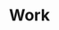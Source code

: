 ---
title: 'Work'
slogan: 'We believe workers can be founders'
icon: '/icons/about-work.png'
vision: 'Future workers can pursue their vision through taking actions in forms of organisations that are profitable, comfortable for the team, and friendly for the planet. We believe workers will be founders.'
---